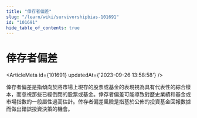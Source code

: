 ```yaml
---
title: "倖存者偏差"
slug: "/learn/wiki/survivorshipbias-101691"
id: "101691"
hide_table_of_contents: true
---
```



# 倖存者偏差

<ArticleMeta id={101691} updatedAt={'2023-09-26 13:58:58'} />
<div className='border-solid border-b border-t-0 my-4 border-[var(--ifm-color-gray-300)]' />

倖存者偏差是指傾向於將市場上現存的股票或基金的表現視為具有代表性的綜合樣本，而忽視那些已經倒閉的股票或基金。倖存者偏差可能導致對歷史業績和基金或市場指數的一般屬性過高估計。倖存者偏差風險是指基於公佈的投資基金回報數據而做出錯誤投資決策的機會。
